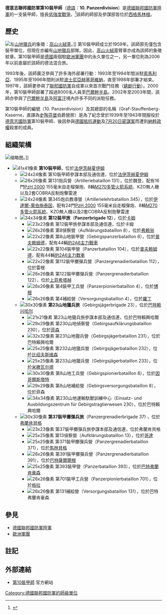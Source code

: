{{Infobox Military Unit
|unit_name= 德國聯邦國防軍第10裝甲師 [[File:Flag_of_Germany.svg|30px]]<br/><small>10. Panzerdivision</small>
|image= [[Image:10._Panzerdivision_(Bundeswehr).svg|100px]]
|caption= 第10裝甲師紋章 
|dates= 1959年4月1日至今
|country= {{flag|GER}}
|allegiance= 
|branch= [[德國聯邦國防軍陸軍|德國聯邦國防軍陸軍]]
|type= [[师|师]]
|role= 傳統戰事<br/>不對稱戰爭
|size= 約12100人
|command_structure= 
|current_commander= 
|garrison= [[德國|德國]][[法伊茨赫夏伊姆|法伊茨赫夏伊姆]]
|equipment= 
|ceremonial_chief= 
|colonel_of_the_regiment= 
|nickname= 「''獅之師''」<br/>「''Löwendivision''」
|patron= 
|motto= ''可靠，敏捷，迅速''<br/>''Zuverlässig - beweglich - schnell!''
|colors=
|march= 
|mascot= 
|battles=
* [[南斯拉夫內戰|南斯拉夫內戰]]
* [[阿富汗戰爭_(2001年－2021年)|阿富汗战争]]
*科索沃戰爭
|anniversaries= 1959年4月1日
|decorations= 
|battle_honours= 
|notable_commanders= 
|identification_symbol= 
|identification_symbol_2= 
|identification_symbol_3= 
|identification_symbol_4= 
}}
'''德意志聯邦國防軍第10裝甲師'''（[[德語|德語]]：'''10. Panzerdivision'''）是[[德國聯邦國防軍陸軍|德國聯邦國防軍陸軍]]的一支裝甲師，擅長[[低強度戰爭|低強度戰爭]]。<ref name="div1">{{Cite web|url=http://www.deutschesheer.de/portal/a/10div/|title=10. Panzerdivision|accessdate=2013-01-21|publisher=Heer|archive-date=2013-05-26|archive-url=https://web.archive.org/web/20130526080032/http://www.deutschesheer.de/portal/a/10div}}</ref>該師的師部及參謀部皆位於[[西格马林根|西格馬林根]]。

== 歷史 ==
[[File:Mützenabzeichen_Gebirgsjäger_Bw.jpg|左]][[山地獵兵|山地獵兵]]的象徵：[[高山火絨草|高山火絨草]]。]]
第10裝甲師成立於1959年。該師原先僅包含裝甲單位，但現在亦編有[[山地獵兵|山地獵兵]]部隊。因此，[[高山火絨草|高山火絨草]]臂章亦成為該師的象徵紋章。第10裝甲師是[[德國|德國]]兩個駐[[歐洲軍團|歐洲軍團]]中的永久單位之一，另一單位則為2006年以前直屬於該師的德法混合旅。

1993年後，該師廣泛參與了許多海外部署行動：1993年至1994年間派駐[[索馬利亞|索馬利亞]]、1995年至1996年間則派駐[[波士尼亞赫塞哥維納|波士尼亞赫塞哥維納]]，直至1998年部署才結束。1997年，該師更參與了[[聯邦國防軍|聯邦國防軍]]自成軍以來首次戰鬥任務（[[蜻蜓行動|蜻蜓行動]]）。2000年，第10裝甲師部署了超過8000名人員至[[巴爾幹半島|巴爾幹半島]]。2002年至2003年間，該師亦參與了[[巴爾幹半島|巴爾幹半島]]及[[阿富汗|阿富汗]]境內許多不同的派駐任務。

第10裝甲師的編號（10. Panzerdivision）及其總部的名稱（Graf-Stauffenberg-Kaserne，直譯為[[克勞斯·馮·施陶芬貝格|史陶芬堡]]伯爵營房）是為了紀念曾於1939年至1943年間服役於[[德意志國防軍|德意志國防軍]]第10裝甲師、後因參與[[德国抵抗运动|德國抵抗運動]]及[[7月20日密謀案|7月20日密謀案]]而遭到[[納粹政權|納粹政權]]殺害的成員。

== 組織架構 ==
[[File:German_Army_Leopard_2,_assigned_to_104th_Panzer_Battalion.jpg|缩略图]]。]]
* [[File:10._Panzerdivision_(Bundeswehr).svg|41x41像素]] '''第10裝甲師'''，位於[[法伊茨赫夏伊姆|法伊茨赫夏伊姆]]
** [[File:StKp_10._PzDiv.png|24x24像素]] 第10裝甲師參謀本部及通信連，位於[[法伊茨赫夏伊姆|法伊茨赫夏伊姆]]
** [[File:ArtBtl_131.jpg|26x26像素]] 第131炮兵營（Artilleriebataillon 131），位於魏登，配有16門[[PzH2000自行榴彈砲|PzH 2000]] 155毫米自走榴彈炮、8輛[[M270多管火箭系統|M270多管火箭系統]]、KZO無人機以及2套COBRA反制炮擊雷達
** [[File:PzArtBtl_345.jpg|24x24像素]] 第345炮兵教導營（Artillerielehrbataillon 345），位於[[伊達爾-奧伯施泰因|伊達爾-奧伯施泰因]]，配有24門[[PzH2000自行榴彈砲|PzH 2000]] 155毫米自走榴彈炮、8輛[[M270多管火箭系統|M270多管火箭系統]]、KZO無人機以及2套COBRA反制炮擊雷達
** [[File:PzBrig_12_(1).jpg|34x34像素]] '''第12裝甲旅'''（'''Panzerbrigade 12'''），位於[[卡姆_(德国)|卡姆]]
*** [[File:StKp_PzBrig_12.jpg|23x23像素]] 第12裝甲旅參謀本部及通信連，位於卡姆
*** [[File:AufklBtl_8_(1).jpg|26x26像素]] 第8偵察營（Aufklärungsbataillon 8），位於[[弗赖翁|弗赖翁]]
*** [[File:GebPzBtl_8.JPG|22x22像素]] 第8山地裝甲營（Gebirgspanzerbataillon 8），位於[[普夫赖姆德|普夫赖姆德]]，配有44輛[[豹2型坦克|豹2A6主力戰車]] 
*** [[File:PzBtl_104_(V1).png|22x22像素]] 第104裝甲營（Panzerbataillon 104），位於[[普夫赖姆德|普夫赖姆德]]，配有44輛[[豹2型坦克|豹2A6主力戰車]]
*** [[File:PzGrenBtl112.jpg|22x22像素]] 第112裝甲擲彈兵營（Panzergrenadierbataillon 112），位於雷根
*** [[File:PzGrenBtl122_(V1).jpg|26x26像素]] 第122裝甲擲彈兵營（Panzergrenadierbataillon 122），位於[[上菲希塔赫|上菲希塔赫]]
*** [[File:PzPiBtl_4_(V1).jpg|26x26像素]] 第4裝甲工兵營（Panzerpionierbataillon 4），位於[[博根|博根]]
*** [[File:LogBtl_4.jpg|26x26像素]] 第4補給營（Versorgungsbataillon 4），位於[[罗丁|羅丁]]
** [[File:Gebirgsjägerbrigade_23_(Bundeswehr).svg|30x30像素]] '''第23山地獵兵旅'''（Gebirgsjägerbrigade 23），位於[[巴特赖兴哈尔|巴特赖兴哈尔]]
*** [[File:StKp_GebBrig_23.png|21x21像素]] 第23山地獵兵旅參謀本部及通信連，位於巴特賴興哈爾
*** [[File:GebAufklBtl_230.jpg|29x29像素]] 第230山地偵察營（Gebirgsaufklärungsbataillon 230），位於[[菲森|菲森]]
*** [[File:GebJgBtl_231_(1).jpg|32x32像素]] 第231山地獵兵營（Gebirgsjägerbataillon 231），位於巴特賴興哈爾
*** [[File:GebJgBtl_232_(1).jpg|25x25像素]] 第232山地獵兵營（Gebirgsjägerbataillon 232），位於[[比绍夫斯维森|比绍夫斯维森]]
*** [[File:GebJgBtl_233.jpg|25x25像素]] 第233山地獵兵營（Gebirgsjägerbataillon 233），位於[[米滕瓦尔德_(巴伐利亚州)|米滕瓦尔德]] 
*** [[File:GebPiBtl_8.jpg|30x30像素]] 第8山地工兵營（Gebirgspionierbataillon 8），位於[[因哥爾斯塔特|因哥爾斯塔特]] 
*** [[File:GebLogBtl_8_(1).jpg|29x29像素]] 第8山地補給營（Gebirgsversorgungsbataillon 8），位於菲森 
*** [[File:EAZ_GebTrgTWes_230.jpg|34x34像素]] 第230山地運輸馱獸訓練中心（Einsatz- und Ausbildungszentrum für Gebirgstragtierwesen 230），位於巴特賴興哈爾
** [[File:PzGrenBrig_37.gif|30x30像素]] '''第37裝甲擲彈兵旅'''（Panzergrenadierbrigade 37) ，位於[[弗蘭肯貝格|弗蘭肯貝格]]
*** [[File:StKp_JgBrig_37.jpg|23x23像素]] 第37裝甲擲彈兵旅參謀本部及通信連，位於弗蘭肯貝格
*** [[File:Wappen_AufklBtl_13.png|25x25像素]] 第13偵察營（Aufklärungsbataillon 13），位於[[哥達|哥達]]
*** [[File:PzGrenBtl371_(V1).jpg|25x25像素]] 第371裝甲擲彈兵營（Panzergrenadierbataillon 371），位於[[马林贝格|馬林貝格]]
*** [[File:PzGrenBtl_391.jpg|26x26像素]] 第391裝甲擲彈兵營（Panzergrenadierbataillon 391），位於[[巴特萨尔聪根|巴特薩爾聰根]]
*** [[File:PzBtl_393.jpg|25x25像素]] 第393裝甲營（Panzerbataillon 393），位於[[巴特弗兰肯豪森|巴特弗蘭肯豪森]]
*** [[File:PzPiBtl_701_(V1).jpg|26x26像素]] 第701裝甲工兵營（Panzerpionierbataillon 701），位於[[格拉|格拉]]
*** [[File:VersBtl_131.svg|26x26像素]] 第131補給營（Versorgungsbataillon 131），位於巴特弗蘭肯豪森

== 參見 ==
* [[德國聯邦國防軍陸軍|德國聯邦國防軍陸軍]]
* [[歐洲軍團|歐洲軍團]]

== 註記 ==
{{Reflist}}

== 外部連結 ==
* [http://www.deutschesheer.de/portal/a/10div/ 第10裝甲師] {{Wayback|url=http://www.deutschesheer.de/portal/a/10div/ |date=20130526080032 }}官方網站

[[Category:德國聯邦國防軍的師級單位|Category:德國聯邦國防軍的師級單位]]